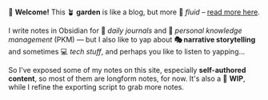 
👋 **Welcome!** This 🪴 **garden** is like a blog, but more 🐬 *fluid* – [read more here](https://maggieappleton.com/garden-history).

I write notes in <Favicon src="https://obsidian.md/images/obsidian-logo-gradient.svg" alt="obsidian logo" url="https://obsidian.md">Obsidian</Favicon> for 📔 *daily journals* and 🧠 *personal knowledge management* (PKM) — but I also like to yap about **🎭 narrative storytelling** and sometimes 💻 *tech stuff*, and perhaps you like to listen to yapping...

So I've exposed some of my notes on this site, especially **self-authored content**, so most of them are longform notes, for now. It's also a 🚧 **WIP**, while I refine the exporting script to grab more notes.
